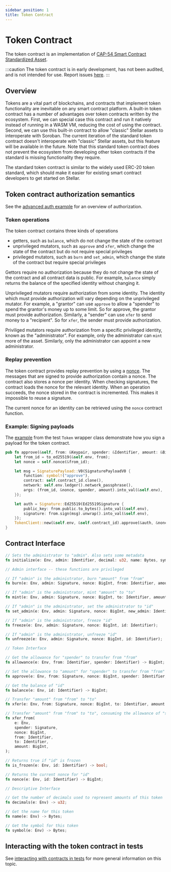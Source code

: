 ```yaml
---
sidebar_position: 1
title: Token Contract
---
```


# Token Contract

The token contract is an implementation of [CAP-54 Smart Contract Standardized Asset].

[CAP-54 Smart Contract Standardized Asset]: https://stellar.org/protocol/cap-54

:::caution
The token contract is in early development, has not been audited, and is not
intended for use. Report issues
[here](https://github.com/stellar/soroban-token-contract/issues/new/choose).
:::

## Overview

Tokens are a vital part of blockchains, and contracts that implement token
functionality are inevitable on any smart contract platform. A built-in token
contract has a number of advantages over token contracts written by the
ecosystem. First, we can special case this contract and run it natively instead
of running in a WASM VM, reducing the cost of using the contract. Second, we
can use this built-in contract to allow "classic" Stellar assets to interoperate
with Soroban. The current iteration of the standard token contract doesn't
interoperate with "classic" Stellar assets, but this feature will be available
in the future. Note that this standard token contract does not prevent the
ecosystem from developing other token contracts if the standard is missing
functionality they require.

The standard token contract is similar to the widely used ERC-20 token standard,
which should make it easier for existing smart contract developers to get
started on Stellar.

## Token contract authorization semantics

See the [advanced auth example](../examples/auth-advanced) for an overview of
authorization.

### Token operations

The token contract contains three kinds of operations

- getters, such as `balance`, which do not change the state of the contract
- unprivileged mutators, such as `approve` and `xfer`, which change the state of
the contract but do not require special privileges
- privileged mutators, such as `burn` and `set_admin`, which change the state of
the contract but require special privileges

Gettors require no authorization because they do not change the state of the
contract and all contract data is public. For example, `balance` simply returns
the balance of the specified identity without changing it.

Unprivileged mutators require authorization from some identity. The identity
which must provide authorization will vary depending on the unprivileged
mutator. For example, a "grantor" can use `approve` to allow a "spender" to spend
the grantor's money up to some limit. So for approve, the grantor must provide
authorization. Similarly, a "sender" can use `xfer` to send money to a
"recipient". So for `xfer`, the sender must provide authorization.

Priviliged mutators require authorization from a specific privileged identity,
known as the "administrator". For example, only the administrator can `mint` more
of the asset. Similarly, only the administrator can appoint a new administrator.

### Replay prevention

The token contract provides replay prevention by using a [nonce](https://en.wikipedia.org/wiki/Cryptographic_nonce).
The messages that are signed to provide authorization contain a nonce. The
contract also stores a nonce per identity. When checking signatures, the
contract loads the nonce for the relevant identity. When an operation succeeds,
the nonce stored in the contract is incremented. This makes it impossible to
reuse a signature.

The current nonce for an identity can be retrieved using the `nonce` contract
function.

### Example: Signing payloads

The [example](https://github.com/stellar/soroban-token-contract/blob/d24fbeaa3cad5406bee8b64e748a71fa38c7c2f3/src/testutils.rs#L48-L70)
from the test `Token` wrapper class demonstrate how you sign a payload for the
token contract.

```rust
pub fn approve(&self, from: &Keypair, spender: &Identifier, amount: &BigInt) {
    let from_id = to_ed25519(&self.env, from);
    let nonce = self.nonce(&from_id);

    let msg = SignaturePayload::V0(SignaturePayloadV0 {
        function: symbol!("approve"),
        contract: self.contract_id.clone(),
        network: self.env.ledger().network_passphrase(),
        args: (from_id, &nonce, spender, amount).into_val(&self.env),
    });

    let auth = Signature::Ed25519(Ed25519Signature {
        public_key: from.public.to_bytes().into_val(&self.env),
        signature: from.sign(msg).unwrap().into_val(&self.env),
    });
    TokenClient::new(&self.env, &self.contract_id).approve(&auth, &nonce, &spender, &amount)
}
```

## Contract Interface

```rust
// Sets the administrator to "admin". Also sets some metadata
fn initialize(e: Env, admin: Identifier, decimal: u32, name: Bytes, symbol: Bytes);

// Admin interface -- these functions are privileged

// If "admin" is the administrator, burn "amount" from "from"
fn burn(e: Env, admin: Signature, nonce: BigInt, from: Identifier, amount: BigInt);

// If "admin" is the administrator, mint "amount" to "to"
fn mint(e: Env, admin: Signature, nonce: BigInt, to: Identifier, amount: BigInt);

// If "admin" is the administrator, set the administrator to "id"
fn set_admin(e: Env, admin: Signature, nonce: BigInt, new_admin: Identifier);

// If "admin" is the administrator, freeze "id"
fn freeze(e: Env, admin: Signature, nonce: BigInt, id: Identifier);

// If "admin" is the administrator, unfreeze "id"
fn unfreeze(e: Env, admin: Signature, nonce: BigInt, id: Identifier);

// Token Interface

// Get the allowance for "spender" to transfer from "from"
fn allowance(e: Env, from: Identifier, spender: Identifier) -> BigInt;

// Set the allowance to "amount" for "spender" to transfer from "from"
fn approve(e: Env, from: Signature, nonce: BigInt, spender: Identifier, amount: BigInt);

// Get the balance of "id"
fn balance(e: Env, id: Identifier) -> BigInt;

// Transfer "amount" from "from" to "to"
fn xfer(e: Env, from: Signature, nonce: BigInt, to: Identifier, amount: BigInt);

// Transfer "amount" from "from" to "to", consuming the allowance of "spender"
fn xfer_from(
    e: Env,
    spender: Signature,
    nonce: BigInt,
    from: Identifier,
    to: Identifier,
    amount: BigInt,
);

// Returns true if "id" is frozen
fn is_frozen(e: Env, id: Identifier) -> bool;

// Returns the current nonce for "id"
fn nonce(e: Env, id: Identifier) -> BigInt;

// Descriptive Interface

// Get the number of decimals used to represent amounts of this token
fn decimals(e: Env) -> u32;

// Get the name for this token
fn name(e: Env) -> Bytes;

// Get the symbol for this token
fn symbol(e: Env) -> Bytes;
```

## Interacting with the token contract in tests

See [interacting with contracts in tests](../learn/interacting-with-contracts#interacting-with-contracts-in-tests)
for more general information on this topic.
